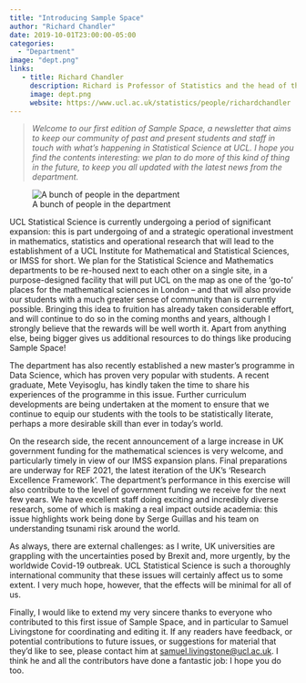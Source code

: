 ```yaml
---
title: "Introducing Sample Space"
author: "Richard Chandler"
date: 2019-10-01T23:00:00-05:00
categories:
  - "Department"
image: "dept.png" 
links: 
   - title: Richard Chandler
     description: Richard is Professor of Statistics and the head of the department (for the term 2016-2021)
     image: dept.png
     website: https://www.ucl.ac.uk/statistics/people/richardchandler
---
```


> *Welcome to our first edition of Sample Space, a newsletter that aims to keep our community
of past and present students and staff in touch with what’s happening in Statistical Science
at UCL. I hope you find the contents interesting: we plan to do more of this kind of thing
in the future, to keep you all updated with the latest news from the department.*

![A bunch of people in the department](dept.png)

UCL Statistical Science is currently undergoing a period of significant expansion: this is part undergoing of and a strategic operational investment in mathematics, statistics and operational research that will lead to the establishment of a UCL Institute for Mathematical and Statistical Sciences, or IMSS for short. We plan for the Statistical Science and Mathematics departments to be re-housed next to each other on a single site, in a purpose-designed facility that will put UCL on the map as one of the ‘go-to’ places for the mathematical sciences in London – and that will also provide our students with a much greater sense of community than is currently possible. Bringing this idea to fruition has already taken considerable effort, and will continue
to do so in the coming months and years, although I strongly believe that the rewards will be well worth it. Apart from anything else, being bigger gives us additional resources to do things like producing Sample Space! 

The department has also recently established a new master’s programme in Data Science, which has proven very popular with students. A recent graduate, Mete Veyisoglu, has kindly taken the time to share his experiences of the programme in this issue. Further curriculum developments are being undertaken at the moment to ensure that we continue to equip our students with the tools to be statistically literate, perhaps a more desirable skill than ever in today's world.

On the research side, the recent announcement of a large increase in UK government funding for the mathematical sciences is very welcome, and particularly timely in view of our IMSS expansion plans. Final preparations are underway for REF 2021, the latest iteration of the UK’s ‘Research Excellence Framework’.
The department’s performance in this exercise will also contribute to the level of government funding we receive for the next few years. We have excellent staff doing exciting and incredibly diverse research, some of which is making a real impact outside academia: this issue highlights work being done by Serge Guillas and his team on understanding tsunami risk around the world. 

As always, there are external challenges: as I write, UK universities are grappling with the uncertainties posed by Brexit and, more urgently, by the worldwide Covid-19 outbreak. UCL Statistical Science is such a thoroughly international community that these issues will certainly affect us to some extent. I very much hope, however, that the effects will be minimal for all of us. 

Finally, I would like to extend my very sincere thanks to everyone who contributed to this first issue of Sample Space, and in particular to Samuel Livingstone for coordinating and editing it. If any readers have feedback, or potential contributions to future issues, or suggestions for material that they’d like to see, please contact him at [samuel.livingstone@ucl.ac.uk](mailto:samuel.livingstone@ucl.ac.uk). I think he and all the contributors have done a fantastic job: I hope you do too.


 
